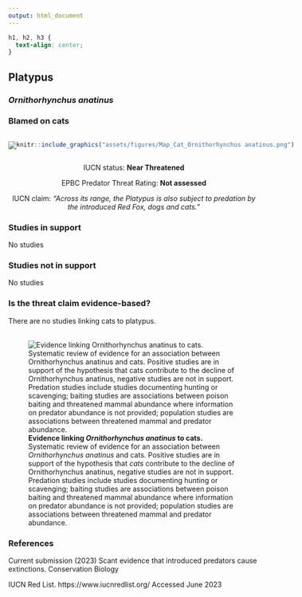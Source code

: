 ```yaml
---
output: html_document
---
```

```css
h1, h2, h3 {
  text-align: center;
}
```

## **Platypus**
### *Ornithorhynchus anatinus*
### Blamed on cats

:::: {style="display: flex;"}

[![](assets/photos/Ornithorhynchus anatinus.png)](https://www.inaturalist.org/photos/187603213?size=original)

::: {}

:::

::: {}
  ```r
  knitr::include_graphics("assets/figures/Map_Cat_Ornithorhynchus anatinus.png")
  ```
:::

::::
<center>
IUCN status: **Near Threatened**

EPBC Predator Threat Rating: **Not assessed**

IUCN claim: *"Across its range, the Platypus is also subject to predation by the introduced Red Fox, dogs and cats."*

</center>

### Studies in support

No studies

### Studies not in support

No studies

### Is the threat claim evidence-based?

There are no studies linking cats to platypus.
<br>
<br>

![**Evidence linking *Ornithorhynchus anatinus* to cats.** Systematic review of evidence for an association between *Ornithorhynchus anatinus* and cats. Positive studies are in support of the hypothesis that *cats* contribute to the decline of Ornithorhynchus anatinus, negative studies are not in support. Predation studies include studies documenting hunting or scavenging; baiting studies are associations between poison baiting and threatened mammal abundance where information on predator abundance is not provided; population studies are associations between threatened mammal and predator abundance.](assets/figures/Main_Evidence_Cat_Ornithorhynchus anatinus.png)

### References



Current submission (2023) Scant evidence that introduced predators cause extinctions. Conservation Biology

IUCN Red List. https://www.iucnredlist.org/ Accessed June 2023

